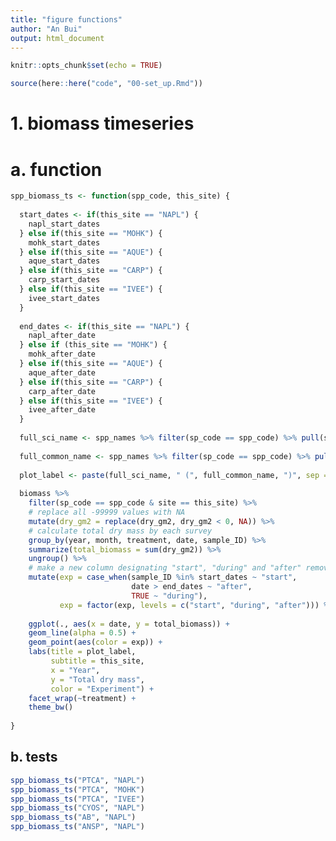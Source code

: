 ```yaml
---
title: "figure functions"
author: "An Bui"
output: html_document
---
```


```r
knitr::opts_chunk$set(echo = TRUE)
```

```r
source(here::here("code", "00-set_up.Rmd"))
```

# 1. biomass timeseries

# a. function
```r
spp_biomass_ts <- function(spp_code, this_site) {
  
  start_dates <- if(this_site == "NAPL") {
    napl_start_dates
  } else if(this_site == "MOHK") {
    mohk_start_dates
  } else if(this_site == "AQUE") {
    aque_start_dates
  } else if(this_site == "CARP") {
    carp_start_dates
  } else if(this_site == "IVEE") {
    ivee_start_dates
  }
  
  end_dates <- if(this_site == "NAPL") {
    napl_after_date
  } else if (this_site == "MOHK") {
    mohk_after_date
  } else if(this_site == "AQUE") {
    aque_after_date
  } else if(this_site == "CARP") {
    carp_after_date
  } else if(this_site == "IVEE") {
    ivee_after_date
  }
  
  full_sci_name <- spp_names %>% filter(sp_code == spp_code) %>% pull(scientific_name)
  
  full_common_name <- spp_names %>% filter(sp_code == spp_code) %>% pull(common_name)
  
  plot_label <- paste(full_sci_name, " (", full_common_name, ")", sep = "")
  
  biomass %>% 
    filter(sp_code == spp_code & site == this_site) %>% 
    # replace all -99999 values with NA
    mutate(dry_gm2 = replace(dry_gm2, dry_gm2 < 0, NA)) %>% 
    # calculate total dry mass by each survey
    group_by(year, month, treatment, date, sample_ID) %>% 
    summarize(total_biomass = sum(dry_gm2)) %>% 
    ungroup() %>% 
    # make a new column designating "start", "during" and "after" removal
    mutate(exp = case_when(sample_ID %in% start_dates ~ "start",
                           date > end_dates ~ "after",
                           TRUE ~ "during"),
           exp = factor(exp, levels = c("start", "during", "after"))) %>% 
    
    ggplot(., aes(x = date, y = total_biomass)) +
    geom_line(alpha = 0.5) +
    geom_point(aes(color = exp)) +
    labs(title = plot_label,
         subtitle = this_site,
         x = "Year",
         y = "Total dry mass",
         color = "Experiment") +
    facet_wrap(~treatment) +
    theme_bw()
  
}
```

## b. tests
```r
spp_biomass_ts("PTCA", "NAPL")
spp_biomass_ts("PTCA", "MOHK")
spp_biomass_ts("PTCA", "IVEE")
spp_biomass_ts("CYOS", "NAPL")
spp_biomass_ts("AB", "NAPL")
spp_biomass_ts("ANSP", "NAPL")
```















